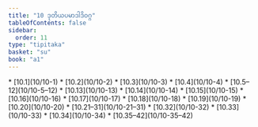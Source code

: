 ```yaml
---
title: "10 ဒုတိယပမာဒါဒိဝဂ္ဂ"
tableOfContents: false
sidebar:
  order: 11
type: "tipitaka"
basket: "su"
book: "a1"
---
```



<DynamicBreadcrumb />



<TableOfContents book="a1" section="10">
* [10.1](10/10-1)
* [10.2](10/10-2)
* [10.3](10/10-3)
* [10.4](10/10-4)
* [10.5–12](10/10-5–12)
* [10.13](10/10-13)
* [10.14](10/10-14)
* [10.15](10/10-15)
* [10.16](10/10-16)
* [10.17](10/10-17)
* [10.18](10/10-18)
* [10.19](10/10-19)
* [10.20](10/10-20)
* [10.21–31](10/10-21–31)
* [10.32](10/10-32)
* [10.33](10/10-33)
* [10.34](10/10-34)
* [10.35–42](10/10-35–42)
</TableOfContents>